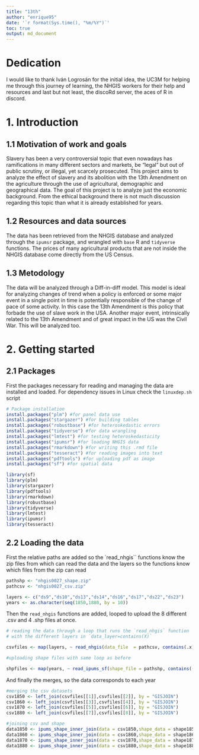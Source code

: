```yaml
---
title: "13th"
author: "enrique95"
date: '`r format(Sys.time(), "%m/%Y")`'
toc: true
output: md_document
---
```


# Dedication

I would like to thank Iván Logrosán for the initial idea, the UC3M for helping me through this journey of learning, the NHGIS workers for their help and resources and last but not least, the discoRd server, the aces of R in discord.


# 1. Introduction

## 1.1 Motivation of work and goals

Slavery has been a very controversial topic that even nowadays has ramifications in many different sectors and markets, be "legal" but out of public scrutiny, or illegal, yet scarcely prosecuted. This project aims to analyze the effect of slavery and its abolition with the 13th Amendment on the agriculture through the use of agricultural, demographic and geographical data. The goal of this project is to analyze just the economic background. From the ethical background there is not much discussion regarding this topic than what it is already established for years.

## 1.2 Resources and data sources

The data has been retrieved from the NHGIS database and analyzed through the `ipumsr` package, and wrangled with `base` R and `tidyverse` functions. The prices of many agricultural products that are not inside the NHGIS database come directly from the US Census.

## 1.3 Metodology

The data will be analyzed through a Diff-in-diff model. This model is ideal for analyzing changes of trend when a policy is enforced or some major event in a single point in time is potentially responsible of the change of pace of some activity. In this case the 13th Amendment is this policy that forbade the use of slave work in the USA. Another major event, intrinsically related to the 13th Amendment and of great impact in the US was the Civil War. This will be analyzed too.

# 2. Getting started
## 2.1 Packages

First the packages necessary for reading and managing the data are installed and loaded. For dependency issues in Linux check the `linuxdep.sh` script

```r
# Package installation
install.packages("plm") #for panel data use
install.packages("stargazer") #for building tables
install.packages("robustbase") #for heteroskedastic errors
install.packages("tidyverse") #for data wrangling
install.packages("lmtest") #for testing heteroskedasticity 
install.packages("ipumsr") #for loading NHGIS data
install.packages("rmarkdown") #for writing this .rmd file
install.packages("tesseract") #for reading images into text
install.packages("pdftools") #for uploading pdf as image
install.packages("sf") #for spatial data

library(sf)
library(plm)
library(stargazer)
library(pdftools)
library(rmarkdown)
library(robustbase)
library(tidyverse)
library(lmtest)
library(ipumsr)
library(tesseract)

```

## 2.2 Loading the data

First the relative paths are added so the `read_nhgis`` functions know the zip files from which can read the data and the layers so the functions know which files from the zip can read 

```r
pathshp <- "nhgis0027_shape.zip"
pathcsv <- "nhgis0027_csv.zip"

layers <- c("ds9","ds10","ds13","ds14","ds16","ds17","ds22","ds23")
years <- as.character(seq(1850,1880, by = 10))
```

Then the `read_nhgis` functions are added, looped to upload the 8 different .csv and 4 .shp files at once. 

```r
# reading the data through a loop that runs the `read_nhgis` function
# with the different layers in `data_layer=contains(X)`

csvfiles <- map(layers, ~ read_nhgis(data_file  = pathcsv, contains(.x)))

#uploading shape files with same loop as before

shpfiles <- map(years, ~ read_ipums_sf(shape_file = pathshp, contains((.x))))
```

And finally the merges, so the data corresponds to each year

```r
#merging the csv datasets
csv1850 <- left_join(csvfiles[[1]],csvfiles[[2]], by = "GISJOIN")
csv1860 <- left_join(csvfiles[[3]],csvfiles[[4]], by = "GISJOIN")
csv1870 <- left_join(csvfiles[[5]],csvfiles[[6]], by = "GISJOIN")
csv1880 <- left_join(csvfiles[[7]],csvfiles[[8]], by = "GISJOIN")

#joining csv and shape
data1850 <- ipums_shape_inner_join(data = csv1850,shape_data = shape1850, by = "GISJOIN", verbose=TRUE)
data1860 <- ipums_shape_inner_join(data = csv1860,shape_data = shape1860, by = "GISJOIN", verbose=TRUE)
data1870 <- ipums_shape_inner_join(data = csv1870,shape_data = shape1870, by = "GISJOIN", verbose=TRUE)
data1880 <- ipums_shape_inner_join(data = csv1880,shape_data = shape1880, by = "GISJOIN", verbose=TRUE)
```

